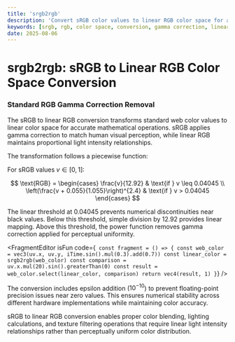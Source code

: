 ```yaml
---
title: 'srgb2rgb'
description: 'Convert sRGB color values to linear RGB color space for accurate color processing and calculations'
keywords: [srgb, rgb, color space, conversion, gamma correction, linear, web standard]
date: 2025-08-06
---
```



# srgb2rgb: sRGB to Linear RGB Color Space Conversion

### Standard RGB Gamma Correction Removal

The sRGB to linear RGB conversion transforms standard web color values to linear color space for accurate mathematical operations. sRGB applies gamma correction to match human visual perception, while linear RGB maintains proportional light intensity relationships.

The transformation follows a piecewise function:

For sRGB values $v \in [0, 1]$:

$$
\text{RGB} = \begin{cases}
\frac{v}{12.92} & \text{if } v \leq 0.04045 \\
\left(\frac{v + 0.055}{1.055}\right)^{2.4} & \text{if } v > 0.04045
\end{cases}
$$

The linear threshold at $0.04045$ prevents numerical discontinuities near black values. Below this threshold, simple division by $12.92$ provides linear mapping. Above this threshold, the power function removes gamma correction applied for perceptual uniformity.

<FragmentEditor
        isFun
        code={`
const fragment = () => {
        const web_color = vec3(uv.x, uv.y, iTime.sin().mul(0.3).add(0.7))
        const linear_color = srgb2rgb(web_color)
        const comparison = uv.x.mul(20).sin().greaterThan(0)
        const result = web_color.select(linear_color, comparison)
        return vec4(result, 1)
}`}
/>

The conversion includes epsilon addition ($10^{-10}$) to prevent floating-point precision issues near zero values. This ensures numerical stability across different hardware implementations while maintaining color accuracy.

sRGB to linear RGB conversion enables proper color blending, lighting calculations, and texture filtering operations that require linear light intensity relationships rather than perceptually uniform color distribution.
